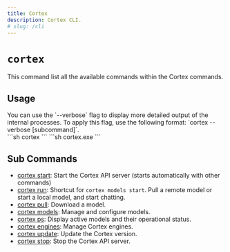 ```yaml
---
title: Cortex
description: Cortex CLI.
# slug: /cli
---
```



# `cortex`
This command list all the available commands within the Cortex commands.

## Usage

<Aside>
You can use the `--verbose` flag to display more detailed output of the internal processes. To apply this flag, use the following format: `cortex --verbose [subcommand]`.
</Aside>

<Tabs>
  <TabItem value="MacOs/Linux" label="MacOs/Linux">
  ```sh
  cortex
  ```
  </TabItem>
  <TabItem value="Windows" label="Windows">
  ```sh
  cortex.exe
  ```
  </TabItem>
</Tabs>

## Sub Commands

- [cortex start](/docs/cli/start): Start the Cortex API server (starts automatically with other commands)
- [cortex run](/docs/cli/run): Shortcut for `cortex models start`. Pull a remote model or start a local model, and start chatting.
- [cortex pull](/docs/cli/pull): Download a model.
- [cortex models](/docs/cli/models): Manage and configure models.
- [cortex ps](/docs/cli/ps): Display active models and their operational status.
- [cortex engines](/docs/cli/engines): Manage Cortex engines.
- [cortex update](/docs/cli/update): Update the Cortex version.
- [cortex stop](/docs/cli/stop): Stop the Cortex API server.
